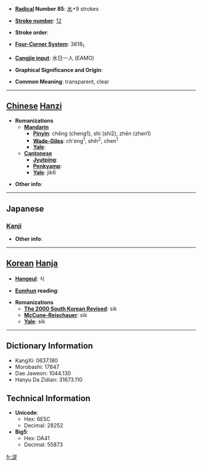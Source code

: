 * '''[[Wiktionary:Chinese radical index| Radical]] Number 85''': [[Wiktionary:Chinese radical index 水|水]]+9 strokes

* '''[[Wiktionary:Chinese total strokes index|Stroke number]]''': [[Wiktionary:Chinese total strokes index 12|12]]

* '''Stroke order''': 

* '''[[Wiktionary:Chinese four corner index|Four-Corner System]]''': 3618<sub>1</sub>

* '''[[Wiktionary:Chinese Cangjie index|Cangjie input]]''': 水日一人 (EAMO)

* '''Graphical Significance and Origin''': 

* '''Common Meaning''': transparent, clear

----

== [[Chinese]] [[Hanzi]] ==

* '''Romanizations'''
** '''[[Mandarin]]'''
*** '''[[Pinyin]]''': chēng (cheng1), shí (shi2), zhēn (zhen1)
*** '''[[Wade-Giles]]''': ch'eng<sup>1</sup>, shih<sup>2</sup>, chen<sup>1</sup>
*** '''[[Yale]]''': 
** '''[[Cantonese]]'''
*** '''[[Jyutping]]''':
*** '''[[Penkyamp]]''': 
*** '''[[Yale]]''': jik6

* '''Other info''': 

----

==Japanese==
===[[Kanji]]===
{{kanji|on readings=[[しょく]] (shoku), [[じき]] (jiki)|kun readings=[[きよい]] (kiyoi)}}

* '''Other info''':  

----

== [[Korean]] [[Hanja]] ==

* '''[[Hangeul]]''': 식

* '''[[Eumhun]] reading''': 

* '''Romanizations'''
** '''[[The 2000 South Korean Revised Romanization|The 2000 South Korean Revised]]''': sik
** '''[[McCune-Reischauer]]''': sik
** '''[[Yale]]''': sik

----

== Dictionary Information ==

* KangXi: 0637.180
* Morobashi: 17847
* Dae Jaweon: 1044.130
* Hanyu Da Zidian: 31673.110

== Technical Information ==

* '''Unicode''':
** Hex: 6E5C
** Decimal: 28252
* '''Big5''':
** Hex: DA41
** Decimal: 55873

[[fr:湜]]